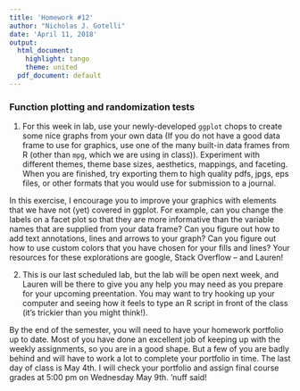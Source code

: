 ---
title: 'Homework #12'
author: "Nicholas J. Gotelli"
date: 'April 11, 2018'
output:
  html_document:
    highlight: tango
    theme: united
  pdf_document: default
---

### Function plotting and randomization tests

1. For this week in lab, use your newly-developed `ggplot` chops to create some nice graphs from your own data (If you do not have a good data frame to use for graphics, use one of the many built-in data frames from R (other than `mpg`, which we are using in class)). Experiment with different themes, theme base sizes, aesthetics, mappings, and faceting. When you are finished, try exporting them to high quality pdfs, jpgs, eps files, or other formats that you would use for submission to a journal.

In this exercise, I encourage you to improve your graphics with elements that we have not (yet) covered in ggplot. For example, can you change the labels on a facet plot so that they are more informative than the variable names that are supplied from your data frame? Can you figure out how to add text annotations, lines and arrows to your graph? Can you figure out how to use custom colors that you have chosen for your fills and lines? Your resources for these explorations are google, Stack Overflow -- and Lauren!

2. This is our last scheduled lab, but the lab will be open next week, and Lauren will be there to give you any help you may need as you prepare for your upcoming preentation. You may want to try hooking up your computer and seeing how it feels to type an R script in front of the class (it's trickier than you might think!).

By the end of the semester, you will need to have your homework portfolio up to date. Most of you have done an excellent job of keeping up with the weekly assignments, so you are in a good shape. But a few of you are badly behind and will have to work a lot to complete your portfolio in time. The last day of class is May 4th. I will check your portfolio and assign final course grades at 5:00 pm on Wednesday May 9th. 'nuff said!
